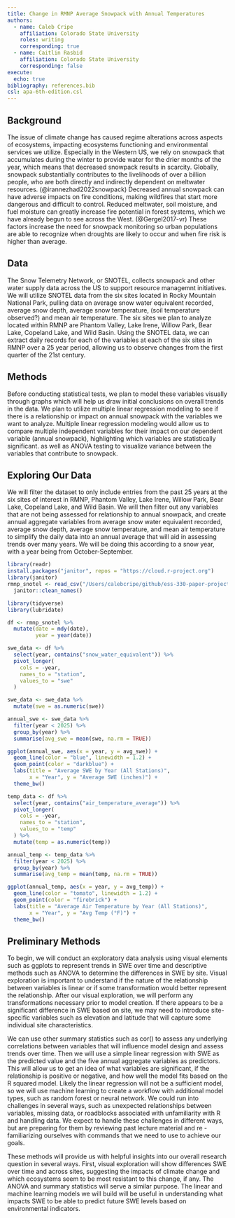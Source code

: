 ```yaml
---
title: Change in RMNP Average Snowpack with Annual Temperatures
authors:
  - name: Caleb Cripe
    affiliation: Colorado State University
    roles: writing
    corresponding: true
  - name: Caitlin Rasbid
    affiliation: Colorado State University
    corresponding: false
execute: 
  echo: true
bibliography: references.bib
csl: apa-6th-edition.csl
---
```


## Background
The issue of climate change has caused regime alterations across aspects of ecosystems, impacting ecosystems functioning and environmental services we utilize. Especially in the Western US, we rely on snowpack that accumulates during the winter to provide water for the drier months of the year, which means that decreased snowpack results in scarcity. Globally, snowpack substantially contributes to the livelihoods of over a billion people, who are both directly and indirectly dependent on meltwater resources. (@irannezhad2022snowpack) Decreased annual snowpack can have adverse impacts on fire conditions, making wildfires that start more dangerous and difficult to control. Reduced meltwater, soil moisture, and fuel moisture can greatly increase fire potential in forest systems, which we have already begun to see across the West. (@Gergel2017-vr) These factors increase the need for snowpack monitoring so urban populations are able to recognize when droughts are likely to occur and when fire risk is higher than average.

## Data
The Snow Telemetry Network, or SNOTEL, collects snowpack and other water supply data across the US to support resource managemnt initiatives. We will utilize SNOTEL data from the six sites located in Rocky Mountain National Park, pulling data on average snow water equivalent recorded, average snow depth, average snow temperature, (soil temperature observed?) and mean air temperature. The six sites we plan to analyze located within RMNP are Phantom Valley, Lake Irene, Willow Park, Bear Lake, Copeland Lake, and Wild Basin. Using the SNOTEL data, we can extract daily records for each of the variables at each of the six sites in RMNP over a 25 year period, allowing us to observe changes from the first quarter of the 21st century. 

## Methods
Before conducting statistical tests, we plan to model these variables visually through graphs which will help us draw initial conclusions on overall trends in the data. We plan to utilize multiple linear regression modeling to see if there is a relationship or impact on annual snowpack with the variables we want to analyze. Multiple linear regression modeling would allow us to compare multiple independent variables for their impact on our dependent variable (annual snowpack), highlighting which variables are statistically significant.  as well as ANOVA testing to visualize variance between the variables that contribute to snowpack. 

## Exploring Our Data
We will filter the dataset to only include entries from the past 25 years at the six sites of interest in RMNP,  Phantom Valley, Lake Irene, Willow Park, Bear Lake, Copeland Lake, and Wild Basin. We will then filter out any variables that are not being assessed for relationship to annual snowpack, and create annual aggregate variables from average snow water equivalent recorded, average snow depth, average snow temperature, and mean air temperature to simplify the daily data into an annual average that will aid in assessing trends over many years. We will be doing this according to a snow year, with a year being from October-September.

```r
library(readr)
install.packages("janitor", repos = "https://cloud.r-project.org")
library(janitor)
rmnp_snotel <- read_csv("/Users/calebcripe/github/ess-330-paper-project/data/rmnp_snotel.csv") %>%
  janitor::clean_names()
```

```r
library(tidyverse)
library(lubridate)

df <- rmnp_snotel %>%
  mutate(date = mdy(date),
         year = year(date))

swe_data <- df %>%
  select(year, contains("snow_water_equivalent")) %>%
  pivot_longer(
    cols = -year,
    names_to = "station",
    values_to = "swe"
  )

swe_data <- swe_data %>%
  mutate(swe = as.numeric(swe))

annual_swe <- swe_data %>%
  filter(year < 2025) %>%
  group_by(year) %>%
  summarise(avg_swe = mean(swe, na.rm = TRUE))

ggplot(annual_swe, aes(x = year, y = avg_swe)) +
  geom_line(color = "blue", linewidth = 1.2) +
  geom_point(color = "darkblue") +
  labs(title = "Average SWE by Year (All Stations)",
       x = "Year", y = "Average SWE (inches)") +
  theme_bw()
```

```r
temp_data <- df %>%
  select(year, contains("air_temperature_average")) %>%
  pivot_longer(
    cols = -year,
    names_to = "station",
    values_to = "temp"
  ) %>%
  mutate(temp = as.numeric(temp))

annual_temp <- temp_data %>%
  filter(year < 2025) %>%
  group_by(year) %>%
  summarise(avg_temp = mean(temp, na.rm = TRUE))

ggplot(annual_temp, aes(x = year, y = avg_temp)) +
  geom_line(color = "tomato", linewidth = 1.2) +
  geom_point(color = "firebrick") +
  labs(title = "Average Air Temperature by Year (All Stations)",
       x = "Year", y = "Avg Temp (°F)") +
  theme_bw()
```

## Preliminary Methods
To begin, we will conduct an exploratory data analysis using visual elements such as ggplots to represent trends in SWE over time and descriptive methods such as ANOVA to determine the differences in SWE by site. Visual exploration is important to understand if the nature of the relationship between variables is linear or if some transformation would better represent the relationship. After our visual exploration,  we will perform any transformations necessary prior to model creation. If there appears to be a significant difference in SWE based on site, we may need to introduce site-specific variables such as elevation and latitude that will capture some individual site characteristics. 

We can use other summary statistics such as cor() to assess any underlying correlations between variables that will influence model design and assess trends over time. Then we will use a simple linear regression with SWE as the predicted value and the five annual aggregate variables as predictors. This will allow us to get an idea of what variables are significant, if the relationship is positive or negative, and how well the model fits based on the R squared model. Likely the linear regression will not be a sufficient model, so we will use machine learning to create a workflow with additional model types, such as random forest or neural network. We could run into challenges in several ways, such as unexpected relationships between variables, missing data, or roadblocks associated with unfamiliarity with R and handling data. We expect to handle these challenges in different ways, but are preparing for them by reviewing past lecture material and re -familiarizing ourselves with commands that we need to use to achieve our goals. 

These methods will provide us with helpful insights into our overall research question in several ways. First, visual exploration will show differences SWE over time and across sites, suggesting the impacts of climate change and which ecosystems seem to be most resistant to this change, if any. The ANOVA and summary statistics will serve a similar purpose. The linear and machine learning models we will build will be useful in understanding what impacts SWE to be able to predict future SWE levels based on environmental indicators.

